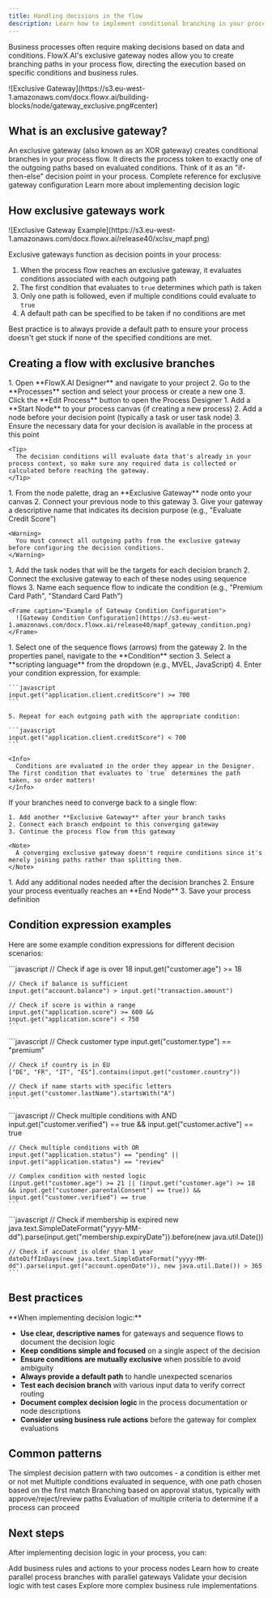 ```yaml
---
title: Handling decisions in the flow
description: Learn how to implement conditional branching in your processes using exclusive gateways to create dynamic, decision-driven workflows.
---
```


Business processes often require making decisions based on data and conditions. FlowX.AI's exclusive gateway nodes allow you to create branching paths in your process flow, directing the execution based on specific conditions and business rules.

<Frame caption="Exclusive Gateway Visualization">
![Exclusive Gateway](https://s3.eu-west-1.amazonaws.com/docx.flowx.ai/building-blocks/node/gateway_exclusive.png#center)
</Frame>

## What is an exclusive gateway?

<Card title="Exclusive Gateway" icon="diamond">
An exclusive gateway (also known as an XOR gateway) creates conditional branches in your process flow. It directs the process token to exactly one of the outgoing paths based on evaluated conditions. Think of it as an "if-then-else" decision point in your process.
</Card>

<CardGroup cols={2}>
  <Card title="Exclusive Gateway Documentation" href="../../building-blocks/node/exclusive-gateway-node" icon="file-lines">
    Complete reference for exclusive gateway configuration
  </Card>
  <Card title="Business Rules" href="../../building-blocks/actions/business-rule-action/business-rule-action" icon="code">
    Learn more about implementing decision logic
  </Card>
</CardGroup>

## How exclusive gateways work

<Frame caption="Process Flow with Exclusive Gateway">
![Exclusive Gateway Example](https://s3.eu-west-1.amazonaws.com/docx.flowx.ai/release40/xclsv_mapf.png)
</Frame>

Exclusive gateways function as decision points in your process:

1. When the process flow reaches an exclusive gateway, it evaluates conditions associated with each outgoing path
2. The first condition that evaluates to `true` determines which path is taken
3. Only one path is followed, even if multiple conditions could evaluate to `true`
4. A default path can be specified to be taken if no conditions are met

<Info>
Best practice is to always provide a default path to ensure your process doesn't get stuck if none of the specified conditions are met.
</Info>

## Creating a flow with exclusive branches

<Steps>
  <Step title="Create or Open a Process Definition">
    1. Open **FlowX.AI Designer** and navigate to your project
    2. Go to the **Processes** section and select your process or create a new one
    3. Click the **Edit Process** button to open the Process Designer
  </Step>
  
  <Step title="Add Basic Flow Elements">
    1. Add a **Start Node** to your process canvas (if creating a new process)
    2. Add a node before your decision point (typically a task or user task node)
    3. Ensure the necessary data for your decision is available in the process at this point
    
    <Tip>
      The decision conditions will evaluate data that's already in your process context, so make sure any required data is collected or calculated before reaching the gateway.
    </Tip>
  </Step>
  
  <Step title="Add the Decision Gateway">
    1. From the node palette, drag an **Exclusive Gateway** node onto your canvas
    2. Connect your previous node to this gateway
    3. Give your gateway a descriptive name that indicates its decision purpose (e.g., "Evaluate Credit Score")
    
    <Warning>
      You must connect all outgoing paths from the exclusive gateway before configuring the decision conditions.
    </Warning>
  </Step>
  
  <Step title="Create Outgoing Paths">
    1. Add the task nodes that will be the targets for each decision branch
    2. Connect the exclusive gateway to each of these nodes using sequence flows
    3. Name each sequence flow to indicate the condition (e.g., "Premium Card Path", "Standard Card Path")
    
    <Frame caption="Example of Gateway Condition Configuration">
      ![Gateway Condition Configuration](https://s3.eu-west-1.amazonaws.com/docx.flowx.ai/release40/mapf_gateway_condition.png)
    </Frame>
  </Step>
  
  <Step title="Configure Decision Conditions">
    1. Select one of the sequence flows (arrows) from the gateway
    2. In the properties panel, navigate to the **Condition** section
    3. Select a **scripting language** from the dropdown (e.g., MVEL, JavaScript)
    4. Enter your condition expression, for example:
    
    ```javascript
    input.get("application.client.creditScore") >= 700
    ```
    
    5. Repeat for each outgoing path with the appropriate condition:
    
    ```javascript
    input.get("application.client.creditScore") < 700
    ```
    
    <Info>
      Conditions are evaluated in the order they appear in the Designer. The first condition that evaluates to `true` determines the path taken, so order matters!
    </Info>
  </Step>
  
  <Step title="Add Converging Gateway (Optional)">
    If your branches need to converge back to a single flow:
    
    1. Add another **Exclusive Gateway** after your branch tasks
    2. Connect each branch endpoint to this converging gateway
    3. Continue the process flow from this gateway
    
    <Note>
      A converging exclusive gateway doesn't require conditions since it's merely joining paths rather than splitting them.
    </Note>
  </Step>
  
  <Step title="Complete the Process Flow">
    1. Add any additional nodes needed after the decision branches
    2. Ensure your process eventually reaches an **End Node**
    3. Save your process definition
  </Step>
</Steps>

## Condition expression examples

Here are some example condition expressions for different decision scenarios:

<AccordionGroup>
  <Accordion title="Numeric Comparisons">
    ```javascript
    // Check if age is over 18
    input.get("customer.age") >= 18
    
    // Check if balance is sufficient
    input.get("account.balance") > input.get("transaction.amount")
    
    // Check if score is within a range
    input.get("application.score") >= 600 && input.get("application.score") < 750
    ```
  </Accordion>
  
  <Accordion title="String Comparisons">
    ```javascript
    // Check customer type
    input.get("customer.type") == "premium"
    
    // Check if country is in EU
    ["DE", "FR", "IT", "ES"].contains(input.get("customer.country"))
    
    // Check if name starts with specific letters
    input.get("customer.lastName").startsWith("A")
    ```
  </Accordion>
  
  <Accordion title="Boolean logic">
    ```javascript
    // Check multiple conditions with AND
    input.get("customer.verified") == true && input.get("customer.active") == true
    
    // Check multiple conditions with OR
    input.get("application.status") == "pending" || input.get("application.status") == "review"
    
    // Complex condition with nested logic
    (input.get("customer.age") >= 21 || (input.get("customer.age") >= 18 && input.get("customer.parentalConsent") == true)) && input.get("customer.verified") == true
    ```
  </Accordion>
  
  <Accordion title="Date Comparisons">
    ```javascript
    // Check if membership is expired
    new java.text.SimpleDateFormat("yyyy-MM-dd").parse(input.get("membership.expiryDate")).before(new java.util.Date())
    
    // Check if account is older than 1 year
    dateDiffInDays(new java.text.SimpleDateFormat("yyyy-MM-dd").parse(input.get("account.openDate")), new java.util.Date()) > 365
    ```
  </Accordion>
</AccordionGroup>

## Best practices

<Tip>
**When implementing decision logic:**

- **Use clear, descriptive names** for gateways and sequence flows to document the decision logic
- **Keep conditions simple and focused** on a single aspect of the decision
- **Ensure conditions are mutually exclusive** when possible to avoid ambiguity
- **Always provide a default path** to handle unexpected scenarios
- **Test each decision branch** with various input data to verify correct routing
- **Document complex decision logic** in the process documentation or node descriptions
- **Consider using business rule actions** before the gateway for complex evaluations
</Tip>

## Common patterns

<CardGroup cols={2}>
  <Card title="If-Then-Else" icon="code-branch">
    The simplest decision pattern with two outcomes - a condition is either met or not met
  </Card>
  <Card title="Multi-Choice" icon="diagram-project">
    Multiple conditions evaluated in sequence, with one path chosen based on the first match
  </Card>
  <Card title="Approval Flow" icon="check-to-slot">
    Branching based on approval status, typically with approve/reject/review paths
  </Card>
  <Card title="Eligibility Check" icon="clipboard-check">
    Evaluation of multiple criteria to determine if a process can proceed
  </Card>
</CardGroup>

## Next steps

After implementing decision logic in your process, you can:

<CardGroup cols={2}>
  <Card title="Configure Node Actions" icon="gear" href="../managing-a-process-flow/adding-an-action-to-a-node">
    Add business rules and actions to your process nodes
  </Card>
  <Card title="Implement Parallel Processing" icon="network-wired" href="../managing-a-process-flow/handling-multiple-branches">
    Learn how to create parallel process branches with parallel gateways
  </Card>
  <Card title="Test Your Process" icon="vial" href="../testing-a-process">
    Validate your decision logic with test cases
  </Card>
  <Card title="Learn Advanced Conditions" icon="code" href="../../building-blocks/actions/business-rule-action/business-rule-action">
    Explore more complex business rule implementations
  </Card>
</CardGroup>